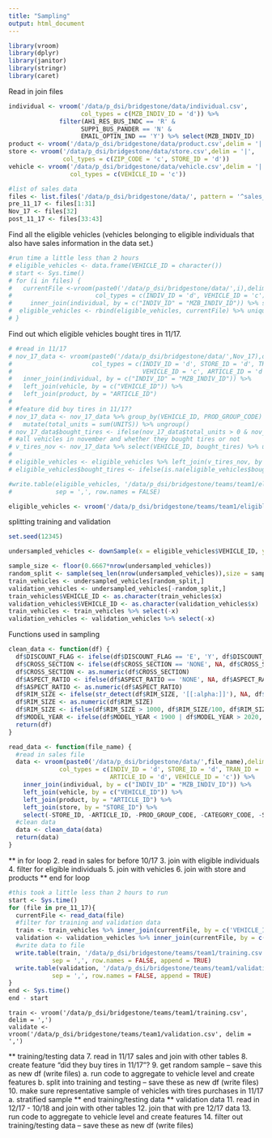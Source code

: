 ```yaml
---
title: "Sampling"
output: html_document
---
```


```r
library(vroom)
library(dplyr)
library(janitor)
library(stringr)
library(caret)
```

Read in join files
```r
individual <- vroom('/data/p_dsi/bridgestone/data/individual.csv',
                    col_types = c(MZB_INDIV_ID = 'd')) %>% 
              filter(AH1_RES_BUS_INDC == 'R' & 
                    SUPP1_BUS_PANDER == 'N' &
                    EMAIL_OPTIN_IND == 'Y') %>% select(MZB_INDIV_ID)
product <- vroom('/data/p_dsi/bridgestone/data/product.csv',delim = '|')
store <- vroom('/data/p_dsi/bridgestone/data/store.csv',delim = '|',
               col_types = c(ZIP_CODE = 'c', STORE_ID = 'd'))
vehicle <- vroom('/data/p_dsi/bridgestone/data/vehicle.csv',delim = '|',
                 col_types = c(VEHICLE_ID = 'c'))

#list of sales data
files <- list.files('/data/p_dsi/bridgestone/data/', pattern = '^sales_')
pre_11_17 <- files[1:31]
Nov_17 <- files[32]
post_11_17 <- files[33:43]
```

Find all the eligible vehicles (vehicles belonging to eligible individuals that also have sales information in the data set.)
```r
#run time a little less than 2 hours
# eligible_vehicles <- data.frame(VEHICLE_ID = character())
# start <- Sys.time()
# for (i in files) {
#   currentFile <-vroom(paste0('/data/p_dsi/bridgestone/data/',i),delim='|',
#                       col_types = c(INDIV_ID = 'd', VEHICLE_ID = 'c')) %>% 
#     inner_join(individual, by = c("INDIV_ID" = "MZB_INDIV_ID")) %>% select(VEHICLE_ID) %>% unique()
#  eligible_vehicles <- rbind(eligible_vehicles, currentFile) %>% unique() 
# }
```

Find out which eligible vehicles bought tires in 11/17.
```r
# #read in 11/17
# nov_17_data <- vroom(paste0('/data/p_dsi/bridgestone/data/',Nov_17),delim='|',
#                      col_types = c(INDIV_ID = 'd', STORE_ID = 'd', TRAN_ID = 'c', 
#                                    VEHICLE_ID = 'c', ARTICLE_ID = 'd')) %>% 
#   inner_join(individual, by = c("INDIV_ID" = "MZB_INDIV_ID")) %>% 
#   left_join(vehicle, by = c("VEHICLE_ID")) %>% 
#   left_join(product, by = "ARTICLE_ID")
# 
# #feature did buy tires in 11/17?
# nov_17_data <- nov_17_data %>% group_by(VEHICLE_ID, PROD_GROUP_CODE) %>% 
#   mutate(total_units = sum(UNITS)) %>% ungroup()
# nov_17_data$bought_tires <- ifelse(nov_17_data$total_units > 0 & nov_17_data$PROD_GROUP_CODE == 5, 1, 0)
# #all vehicles in november and whether they bought tires or not
# v_tires_nov <- nov_17_data %>% select(VEHICLE_ID, bought_tires) %>% unique()
# 
# eligible_vehicles <- eligible_vehicles %>% left_join(v_tires_nov, by = c('VEHICLE_ID'))
# eligible_vehicles$bought_tires <- ifelse(is.na(eligible_vehicles$bought_tires),0,eligible_vehicles$bought_tires)

#write.table(eligible_vehicles, '/data/p_dsi/bridgestone/teams/team1/eligible_vehicles.csv', 
#            sep = ',', row.names = FALSE)

eligible_vehicles <- vroom('/data/p_dsi/bridgestone/teams/team1/eligible_vehicles.csv', delim = ',') %>% filter(VEHICLE_ID != 1)
```

splitting training and validation 
```r
set.seed(12345)

undersampled_vehicles <- downSample(x = eligible_vehicles$VEHICLE_ID, y = as.factor(eligible_vehicles$bought_tires), yname = 'tires_bought')

sample_size <- floor(0.6667*nrow(undersampled_vehicles))
random_split <- sample(seq_len(nrow(undersampled_vehicles)),size = sample_size)
train_vehicles <- undersampled_vehicles[random_split,]
validation_vehicles <- undersampled_vehicles[-random_split,]
train_vehicles$VEHICLE_ID <- as.character(train_vehicles$x)
validation_vehicles$VEHICLE_ID <- as.character(validation_vehicles$x)
train_vehicles <- train_vehicles %>% select(-x)
validation_vehicles <- validation_vehicles %>% select(-x)
```

Functions used in sampling
```r
clean_data <- function(df) {
  df$DISCOUNT_FLAG <- ifelse(df$DISCOUNT_FLAG == 'E', 'Y', df$DISCOUNT_FLAG)
  df$CROSS_SECTION <- ifelse(df$CROSS_SECTION == 'NONE', NA, df$CROSS_SECTION)
  df$CROSS_SECTION <- as.numeric(df$CROSS_SECTION)
  df$ASPECT_RATIO <- ifelse(df$ASPECT_RATIO == 'NONE', NA, df$ASPECT_RATIO)
  df$ASPECT_RATIO <- as.numeric(df$ASPECT_RATIO)
  df$RIM_SIZE <- ifelse(str_detect(df$RIM_SIZE, '[[:alpha:]]'), NA, df$RIM_SIZE)
  df$RIM_SIZE <- as.numeric(df$RIM_SIZE)
  df$RIM_SIZE <- ifelse(df$RIM_SIZE > 1000, df$RIM_SIZE/100, df$RIM_SIZE)
  df$MODEL_YEAR <- ifelse(df$MODEL_YEAR < 1900 | df$MODEL_YEAR > 2020, NA, df$MODEL_YEAR)
  return(df)
}

read_data <- function(file_name) {
  #read in sales file
  data <- vroom(paste0('/data/p_dsi/bridgestone/data/',file_name),delim='|',
              col_types = c(INDIV_ID = 'd', STORE_ID = 'd', TRAN_ID = 'c', 
                            ARTICLE_ID = 'd', VEHICLE_ID = 'c')) %>% 
    inner_join(individual, by = c("INDIV_ID" = "MZB_INDIV_ID")) %>% 
    left_join(vehicle, by = c("VEHICLE_ID")) %>% 
    left_join(product, by = "ARTICLE_ID") %>% 
    left_join(store, by = "STORE_ID") %>% 
    select(-STORE_ID, -ARTICLE_ID, -PROD_GROUP_CODE, -CATEGORY_CODE, -SEGMENT_CODE, -CLASS_CODE, -MSA)
  #clean data
  data <- clean_data(data)
  return(data)
}
```
** in for loop
  2. read in sales for before 10/17
  3. join with eligible individuals
  4. filter for eligible individuals
  5. join with vehicles
  6. join with store and products
** end for loop
```r
#this took a little less than 2 hours to run
start <- Sys.time()
for (file in pre_11_17){
  currentFile <- read_data(file)
  #filter for training and validation data
  train <- train_vehicles %>% inner_join(currentFile, by = c('VEHICLE_ID'))
  validation <- validation_vehicles %>% inner_join(currentFile, by = c('VEHICLE_ID'))
  #write data to file
  write.table(train, '/data/p_dsi/bridgestone/teams/team1/training.csv', 
            sep = ',', row.names = FALSE, append = TRUE)
  write.table(validation, '/data/p_dsi/bridgestone/teams/team1/validation.csv', 
            sep = ',', row.names = FALSE, append = TRUE)
}
end <- Sys.time()
end - start
```

```r.
train <- vroom('/data/p_dsi/bridgestone/teams/team1/training.csv', delim = ',')
validate <- vroom('/data/p_dsi/bridgestone/teams/team1/validation.csv', delim = ',')
```



** training/testing data
  7. read in 11/17 sales and join with other tables
  8. create feature "did they buy tires in 11/17"?
  9. get random sample -- save this as new df (write files)
    a. run code to aggregate to vehicle level and create features
    b. split into training and testing -- save these as new df (write files)
  10. make sure representative sample of vehicles with tires purchases in 11/17 
      a. stratified sample
** end training/testing data
** validation data
  11. read in 12/17 - 10/18 and join with other tables
  12. join that with pre 12/17 data
  13. run code to aggregate to vehicle level and create features
  14. filter out training/testing data -- save these as new df (write files)



